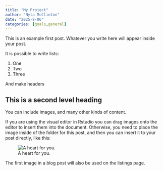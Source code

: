 ```yaml
---
title: "My Project"
author: "Nyla McClinton"
date: "2025-8-06"
categories: [goals,general]
---
```


This is an example first post. Whatever you write here will appear inside your post.

It is possible to write lists:

1.  One
2.  Two
3.  Three

And make headers

## This is a second level heading

You can include images, and many other kinds of content.

If you are using the visual editor in Rstudio you can drag images onto the editor to insert them into the document. Otherwise, you need to place the image inside of the folder for this post, and then you can insert it to your post directly, like this:

![A heart for you.](v1033-b-04-b.jpg)

The first image in a blog post will also be used on the listings page.
